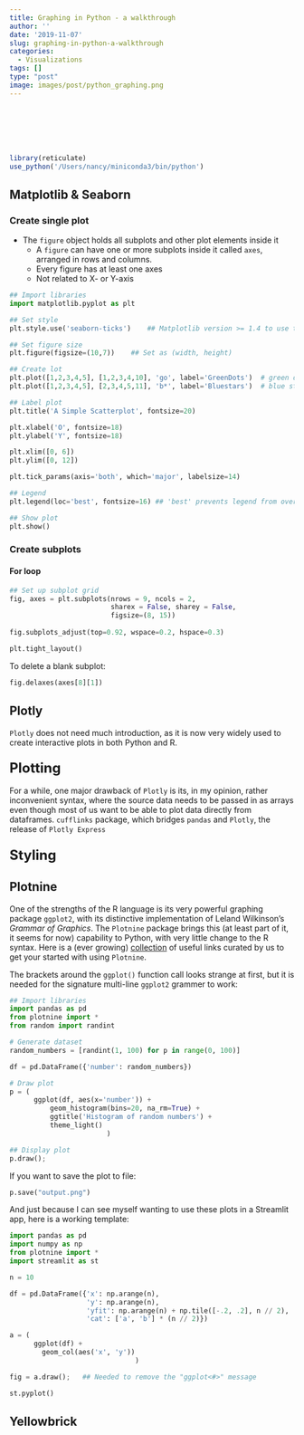 ```yaml
---
title: Graphing in Python - a walkthrough
author: ''
date: '2019-11-07'
slug: graphing-in-python-a-walkthrough
categories:
  - Visualizations
tags: []
type: "post"
image: images/post/python_graphing.png
---
```


<br>

<head>
<meta charset="utf-8">
<meta name="viewport" content="width=device-width, initial-scale=1">
<link rel="stylesheet" href="https://maxcdn.bootstrapcdn.com/bootstrap/4.3.1/css/bootstrap.min.css">
<link
  rel="stylesheet"
  href="https://cdn.rawgit.com/afeld/bootstrap-toc/v1.0.1/dist/bootstrap-toc.min.css"
/>
<script src="https://ajax.googleapis.com/ajax/libs/jquery/3.4.1/jquery.min.js"></script>
<script src="https://cdnjs.cloudflare.com/ajax/libs/popper.js/1.14.7/umd/popper.min.js"></script>
<script src="https://maxcdn.bootstrapcdn.com/bootstrap/4.3.1/js/bootstrap.min.js"></script>
<script src="https://cdn.rawgit.com/afeld/bootstrap-toc/v1.0.1/dist/bootstrap-toc.min.js"></script>
</head>
<body>

<body data-spy="scroll" data-target="#toc"> 
<div class="container">
<div class="row">
<!-- sidebar, which will move to the top on a small screen -->
<div class="col-sm-3">
<nav id="toc" data-toggle="toc" class="sticky-top" style='padding-top:40px'></nav>
</div>
<!-- main content area -->
<div class="col-sm-9">

```r
library(reticulate)
use_python('/Users/nancy/miniconda3/bin/python')
```



## Matplotlib & Seaborn

### Create single plot

- The `figure` object holds all subplots and other plot elements inside it
  - A `figure` can have one or more subplots inside it called `axes`, arranged in rows and columns. 
  - Every figure has at least one axes
  - Not related to X- or Y-axis

 
```python
## Import libraries
import matplotlib.pyplot as plt

## Set style
plt.style.use('seaborn-ticks')    ## Matplotlib version >= 1.4 to use this

## Set figure size
plt.figure(figsize=(10,7))    ## Set as (width, height)

## Create lot
plt.plot([1,2,3,4,5], [1,2,3,4,10], 'go', label='GreenDots')  # green dots
plt.plot([1,2,3,4,5], [2,3,4,5,11], 'b*', label='Bluestars')  # blue stars

## Label plot
plt.title('A Simple Scatterplot', fontsize=20) 

plt.xlabel('O', fontsize=18)
plt.ylabel('Y', fontsize=18)

plt.xlim([0, 6])
plt.ylim([0, 12])

plt.tick_params(axis='both', which='major', labelsize=14)

## Legend
plt.legend(loc='best', fontsize=16) ## 'best' prevents legend from overlapping with plot elements

## Show plot
plt.show()
```



### Create subplots

#### For loop

```python
## Set up subplot grid
fig, axes = plt.subplots(nrows = 9, ncols = 2,
                         sharex = False, sharey = False,
                         figsize=(8, 15))
                         
fig.subplots_adjust(top=0.92, wspace=0.2, hspace=0.3)

plt.tight_layout()
```


To delete a blank subplot:

```python
fig.delaxes(axes[8][1])                         
```                                         


## Plotly

`Plotly` does not need much introduction, as it is now very widely used to create interactive plots in both Python and R. 


<h3><font size="5">Plotting</font></h3>

For a while, one major drawback of `Plotly` is its, in my opinion, rather inconvenient syntax, where the source data needs to be passed in as arrays even though most of us want to be able to plot data directly from dataframes. `cufflinks` package, which bridges `pandas` and `Plotly`, the release of `Plotly Express` 


<h3><font size="5">Styling</font></h3>



## Plotnine

One of the strengths of the R language is its very powerful graphing package `ggplot2`, with its distinctive implementation of Leland Wilkinson's *Grammar of Graphics*. The `Plotnine` package brings this (at least part of it, it seems for now) capability to Python, with very little change to the R syntax. Here is a (ever growing) [collection](https://raindrop.io/collection/8766091) of useful links curated by us to get your started with using `Plotnine`.

The brackets around the `ggplot()` function call looks strange at first, but it is needed for the signature multi-line `ggplot2` grammer to work:

```python
## Import libraries
import pandas as pd
from plotnine import *
from random import randint

# Generate dataset
random_numbers = [randint(1, 100) for p in range(0, 100)]

df = pd.DataFrame({'number': random_numbers})

# Draw plot
p = (
      ggplot(df, aes(x='number')) + 
          geom_histogram(bins=20, na_rm=True) +
          ggtitle('Histogram of random numbers') +
          theme_light()
                        )

## Display plot
p.draw();
```


If you want to save the plot to file:

```Python
p.save("output.png")
```

And just because I can see myself wanting to use these plots in a Streamlit app, here is a working template:

```python
import pandas as pd
import numpy as np
from plotnine import *
import streamlit as st

n = 10

df = pd.DataFrame({'x': np.arange(n),
                   'y': np.arange(n),
                   'yfit': np.arange(n) + np.tile([-.2, .2], n // 2),
                   'cat': ['a', 'b'] * (n // 2)})

a = (
      ggplot(df) +
        geom_col(aes('x', 'y'))
                               )

fig = a.draw();   ## Needed to remove the "ggplot<#>" message

st.pyplot()
```


## Yellowbrick







</div>
</div>
</div>
</body>